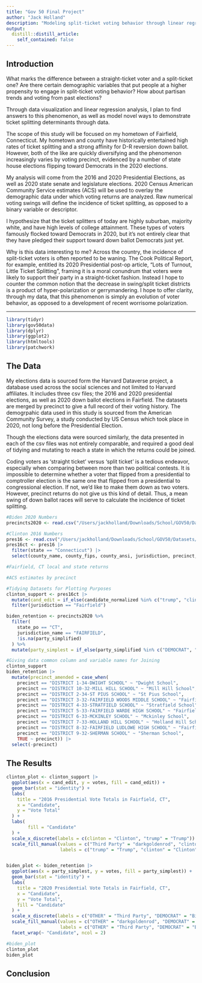 ```yaml
---
title: "Gov 50 Final Project"
author: "Jack Holland"
description: "Modeling split-ticket voting behavior through linear regression"
output:
  distill::distill_article:
    self_contained: false
---
```




Introduction
---


What marks the difference between a straight-ticket voter and a split-ticket one? Are there certain demographic variables that put people at a higher propensity to engage in split-ticket voting behavior? How about partisan trends and voting from past elections?

Through data visualization and linear regression analysis, I plan to find answers to this phenomenon, as well as model novel ways to demonstrate ticket splitting determinants through data.

The scope of this study will be focused on my hometown of Fairfield, Connecticut. My hometown and county have historically entertained high rates of ticket splitting and a strong affinity for D-R reversion down ballot. However, both of the like are quickly diversifying and the phenomenon increasingly varies by voting precinct, evidenced by a number of state house elections flipping toward Democrats in the 2020 elections.

My analysis will come from the 2016 and 2020 Presidential Elections, as well as 2020 state senate and legislature elections. 2020 Census American Community Service estimates (ACS) will be used to overlay the demographic data under which voting returns are analyzed. Raw numerical voting swings will define the incidence of ticket splitting, as opposed to a binary variable or descriptor.

I hypothesize that the ticket splitters of today are highly suburban, majority white, and have high levels of college attainment. These types of voters famously flocked toward Democrats in 2020, but it's not entirely clear that they have pledged their support toward down ballot Democrats just yet.

Why is this data interesting to me? Across the country, the incidence of split-ticket voters is often reported to be waning. The Cook Political Report, for example, entitled its 2020 Presidential post-op article, "Lots of Turnout, Little Ticket Splitting", framing it is a moral conundrum that voters were likely to support their party in a straight-ticket fashion. Instead I hope to counter the common notion that the decrease in swing/split ticket districts is a product of hyper-polarization or gerrymandering. I hope to offer clarity, through my data, that this phenomenon is simply an evolution of voter behavior, as opposed to a development of recent worrisome polarization.

---

```r
library(tidyr)
library(gov50data)
library(dplyr)
library(ggplot2)
library(htmltools)
library(patchwork)
```
The Data
---

My elections data is sourced form the Harvard Dataverse project, a database used across the social sciences and not limited to Harvard affiliates. It includes three csv files; the 2016 and 2020 presidential elections, as well as 2020 down ballot elections in Fairfield. The datasets are merged by precinct to give a full record of their voting history. The demogrpahic data used in this study is sourced from the American Community Survey, a study conducted by US Census which took place in 2020, not long before the Presidential Election.

Though the elections data were sourced similarly, the data presented in each of the csv files was not entirely comparable, and required a good deal of tidying and mutating to reach a state in which the returns could be joined.

Coding voters as 'straight ticket' versus 'split ticket' is a tedious endeavor, especially when comparing between more than two political contests. It is impossible to determine whether a voter that flipped from a presidential to comptroller election is the same one that flipped from a presidential to congressional election. If not, we'd like to make them down as two voters. However, precinct returns do not give us this kind of detail. Thus, a mean swing of down ballot races will serve to calculate the incidence of ticket splitting.

```r
#Biden 2020 Numbers
precincts2020 <- read.csv("/Users/jackholland/Downloads/School/GOV50/Datasets/2020precinct/PRESIDENT_precinct_general.csv")
```

```r
#Clinton 2016 Numbers
pres16 <- read.csv("/Users/jackholland/Downloads/School/GOV50/Datasets/2016-precinct-president.csv")
pres16ct <- pres16 |>
  filter(state == "Connecticut") |>
  select(county_name, county_fips, county_ansi, jurisdiction, precinct, candidate_normalized, writein, party, votes)
```

```r
#Fairfield, CT local and state returns

```

```r
#ACS estimates by precinct
```

```r
#Tidying Datasets for Plotting Purposes
clinton_support <- pres16ct |>
  mutate(cand_edit = if_else(candidate_normalized %in% c("trump", "clinton"), candidate_normalized, "Third Party")) |>
  filter(jurisdiction == "Fairfield")

biden_retention <- precincts2020 %>%
  filter(
    state_po == "CT",
    jurisdiction_name == "FAIRFIELD",
    !is.na(party_simplified)
  ) %>%
  mutate(party_simplest = if_else(party_simplified %in% c("DEMOCRAT", "REPUBLICAN"), party_simplified, "OTHER"))
```

```r
#Giving data common column and variable names for Joining
clinton_support
biden_retention |>
  mutate(precinct_amended = case_when(
    precinct == "DISTRICT 1-34-DWIGHT SCHOOL" ~ "Dwight School",
    precinct == "DISTRICT 10-32-MILL HILL SCHOOL" ~ "Mill Hill School",
    precinct == "DISTRICT 2-34-ST PIUS SCHOOL" ~ "St Pius School",
    precinct == "DISTRICT 3-32-FAIRFIELD WOODS MIDDLE SCHOOL" ~ "Fairfield Woods Middle School",
    precinct == "DISTRICT 4-33-STRATFIELD SCHOOL" ~ "Stratfield School",
    precinct == "DISTRICT 5-33-FAIRFIELD WARDE HIGH SCHOOL" ~ "Fairfield Warde High School",
    precinct == "DISTRICT 6-33-MCKINLEY SCHOOL" ~ "Mckinley School",
    precinct == "DISTRICT 7-33-HOLLAND HILL SCHOOL" ~ "Holland Hill School",
    precinct == "DISTRICT 8-32-FAIRFIELD LUDLOWE HIGH SCHOOL" ~ "Fairfield Ludlowe High School",
    precinct == "DISTRICT 9-32-SHERMAN SCHOOL" ~ "Sherman School",
    TRUE ~ precinct)) |>
  select(-precinct)
```

The Results
---

```r
clinton_plot <- clinton_support |>
  ggplot(aes(x = cand_edit, y = votes, fill = cand_edit)) +
  geom_bar(stat = "identity") +
  labs(
    title = "2016 Presidential Vote Totals in Fairfield, CT",
    x = "Candidate",
    y = "Vote Total"
  ) +
  labs(
        fill = "Candidate"
  ) +
  scale_x_discrete(labels = c(clinton = "Clinton", "trump" = "Trump")) +
  scale_fill_manual(values = c("Third Party" = "darkgoldenrod", "clinton" = "steelblue1", "trump" = "indianred1"),
                    labels = c("trump" = "Trump", "clinton" = "Clinton"))


biden_plot <- biden_retention |>
  ggplot(aes(x = party_simplest, y = votes, fill = party_simplest)) +
  geom_bar(stat = "identity") +
  labs(
    title = "2020 Presidential Vote Totals in Fairfield, CT",
    x = "Candidate",
    y = "Vote Total",
    fill = "Candidate"
  ) +
  scale_x_discrete(labels = c("OTHER" = "Third Party", "DEMOCRAT" = "Biden", "REPUBLICAN" = "Trump")) +
  scale_fill_manual(values = c("OTHER" = "darkgoldenrod", "DEMOCRAT" = "steelblue1", "REPUBLICAN" = "indianred1"),
                    labels = c("OTHER" = "Third Party", "DEMOCRAT" = "Biden", "REPUBLICAN" = "Trump")) +
  facet_wrap(~ "Candidate", ncol = 2)

#biden_plot
clinton_plot
biden_plot
```
Conclusion
---



